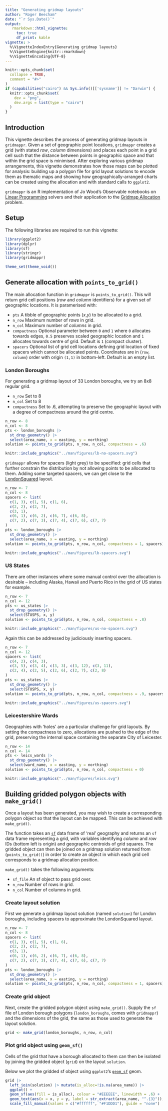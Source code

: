 ```yaml
---
title: "Generating gridmap layouts"
author: "Roger Beecham"
date: "`r Sys.Date()`"
output: 
   rmarkdown::html_vignette:
     toc: true 
     df_print: kable
vignette: >
  %\VignetteIndexEntry{Generating gridmap layouts}
  %\VignetteEngine{knitr::rmarkdown}
  %\VignetteEncoding{UTF-8}
---
```


```r
knitr::opts_chunk$set(
  collapse = TRUE,
  comment = "#>"
)
if (capabilities("cairo") && Sys.info()[['sysname']] != "Darwin") {
  knitr::opts_chunk$set(
    dev = "png",
    dev.args = list(type = "cairo")
  )
}
```


## Introduction
  
This vignette describes the process of generating gridmap layouts in `gridmappr`. Given a set of geographic point locations, `gridmappr` creates a grid (with stated *row*, *column* dimensions) and places each point in a grid cell such that the distance between points in geographic space and that within the grid space is minimised. After exploring various gridmap arrangements, this vignette demonstrates how those maps can be plotted for  analysis: building up a polygon file for grid layout solutions to encode them as thematic maps and showing how geographically-arranged charts can be created using the allocation and with standard calls to `ggplot2`. 

`gridmappr` is an R implementation of Jo Wood's Observable notebooks on [Linear Programming](https://observablehq.com/@jwolondon/hello-linear-programming) solvers and their application to the [Gridmap Allocation](https://observablehq.com/@jwolondon/gridmap-allocation?collection=@jwolondon/utilities) problem.

## Setup

The following libraries are required to run this vignette:

```r
library(ggplot2)
library(dplyr)
library(sf)
library(stringr)
library(gridmappr)

theme_set(theme_void())
```


## Generate allocation with `points_to_grid()` 

The main allocation function in `gridmappr` is `points_to_grid()`.  This will return grid cell positions (*row* and *column* identifiers) for a given set of geographic locations. It is paramerised with:

* `pts` A tibble of geographic points (*x*,*y*) to be allocated to a grid.
* `n_row` Maximum number of *rows* in grid.
* `n_col` Maximum number of *columns* in grid.
* `compactness` Optional parameter between `0` and `1` where `0` allocates towards edges, `0.5` preserves scaled geographic location and `1` allocates towards centre of grid. Default is `1` (compact cluster).
* `spacers` Optional list of grid cell locations defining grid location of fixed spacers which cannot be allocated points. Coordinates are in (`row`, `column`) order with origin `(1,1)` in bottom-left. Default is an empty list.


### London Boroughs

For generating a gridmap layout of 33 London boroughs, we try an 8x8 regular grid.

* `n_row` Set to 8
* `n_col` Set to 8
* `compactness` Set to .6, attempting to preserve the geographic layout with a degree of compactness around the grid centre.

```r
n_row <- 8
n_col <- 8
pts <- london_boroughs |>
  st_drop_geometry() |>
  select(area_name, x = easting, y = northing)
solution <- points_to_grid(pts, n_row, n_col, compactness = .6)
```

```r
knitr::include_graphics("../man/figures/lb-no-spacers.svg")
```


`gridmappr` allows for spacers (light grey) to be specified: grid cells that further constrain the distribution by not allowing points to be allocated to them. Adding some targeted spacers, we can get close to the [LondonSquared](https://github.com/aftertheflood/londonsquared) layout.


```r
n_row <- 7
n_col <- 8
spacers <- list(
  c(1, 3), c(1, 5), c(1, 6),
  c(2, 2), c(2, 7),
  c(3, 1),
  c(6, 1), c(6, 2), c(6, 7), c(6, 8),
  c(7, 2), c(7, 3), c(7, 4), c(7, 6), c(7, 7)
)
pts <- london_boroughs |>
  st_drop_geometry() |>
  select(area_name, x = easting, y = northing)
solution <- points_to_grid(pts, n_row, n_col, compactness = 1, spacers)
```


```r
knitr::include_graphics("../man/figures/lb-spacers.svg")
```


### US States

There are other instances where some manual control over the allocation is desirable -- including Alaska, Hawaii and Puerto Rico in the grid of US states for example.

```r
n_row <- 7
n_col <- 12
pts <- us_states |>
  st_drop_geometry() |>
  select(STUSPS, x, y)
solution <- points_to_grid(pts, n_row, n_col, compactness = .8)
```

```r
knitr::include_graphics("../man/figures/us-no-spacers.svg")
```

Again this can be addressed by judiciously inserting spacers.

```r
n_row <- 7
n_col <- 12
spacers <- list(
  c(4, 2), c(4, 3),
  c(3, 5), c(3, 4), c(3, 3), c(3, 12), c(3, 11),
  c(2, 4), c(2, 5), c(2, 6), c(2, 7), c(2, 8)
)
pts <- us_states |>
  st_drop_geometry() |>
  select(STUSPS, x, y)
solution <- points_to_grid(pts, n_row, n_col, compactness = .9, spacers)
```

```r
knitr::include_graphics("../man/figures/us-spacers.svg")
```



### Leicestershire Wards 

Geographies with 'holes' are a particular challenge for grid layouts. By setting the compactness to zero, allocations are pushed to the edge of the grid, preserving the internal space containing the separate City of Leicester.


```r
n_row <- 14
n_col <- 14
pts <- leics_wards |>
  st_drop_geometry() |>
  select(ward_name, x = easting, y = northing)
solution <- points_to_grid(pts, n_row, n_col, compactness = 0)
```

```r
knitr::include_graphics("../man/figures/leics.svg")
```



## Building gridded polygon objects with `make_grid()`

Once a layout has been generated, you may wish to create a corresponding polygon object so that the layout can be mapped. This can be achieved with `make_grid()`. 

The function takes an [`sf`](https://r-spatial.github.io/sf/index.html) data frame of 'real' geography and returns an `sf` data frame representing a grid, with variables identifying *column* and *row* IDs (bottom left is origin) and geographic centroids of grid squares. The gridded object can then be joined on a gridmap solution returned from (`points_to_grid()`) in order to create an object in which each grid cell corresponds to a gridmap allocation position.


`make_grid()` takes the following arguments:

* `sf_file` An sf object to pass grid over.
* `n_row` Number of rows in grid.
* `n_col` Number of columns in grid.


### Create layout solution

First we generate a gridmap layout solution (named `solution`) for London boroughs, including spacers to approximate the LondonSquared layout.

```r
n_row <- 7
n_col <- 8
spacers <- list(
  c(1, 3), c(1, 5), c(1, 6),
  c(2, 2), c(2, 7),
  c(3, 1),
  c(6, 1), c(6, 2), c(6, 7), c(6, 8),
  c(7, 2), c(7, 3), c(7, 4), c(7, 6), c(7, 7)
)
pts <- london_boroughs |>
  st_drop_geometry() |>
  select(area_name, x = easting, y = northing)
solution <- points_to_grid(pts, n_row, n_col, compactness = 1, spacers)
```

### Create grid object

Next, create the gridded polygon object using `make_grid()`. Supply the  `sf` file of London borough polygons (`london_boroughs`, comes with `gridmappr`) and the dimensions of the grid, the same as those used to generate the layout solution. 

``` r
grid <- make_grid(london_boroughs, n_row, n_col)
```


### Plot grid object using `geom_sf()`

Cells of the grid that have a borough allocated to them can then be isolated by joining the gridded object (`grid`) on the layout `solution`. 


Below we plot the gridded sf object using `ggplot2`'s [`geom_sf`](https://ggplot2.tidyverse.org/reference/ggsf.html) geom. 

``` r
grid |>
  left_join(solution) |> mutate(is_alloc=!is.na(area_name)) |> 
  ggplot() +
  geom_sf(aes(fill = is_alloc), colour = "#EEEEEE", linewidth = .6) +
  geom_text(aes(x = x, y = y, label = str_extract(area_name, "^.{3}")), size = 4, colour = "#451C14") +
  scale_fill_manual(values = c("#ffffff", "#F1DDD1"), guide = "none")
```





